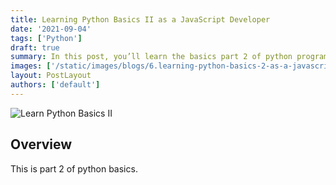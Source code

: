 ```yaml
---
title: Learning Python Basics II as a JavaScript Developer
date: '2021-09-04'
tags: ['Python']
draft: true
summary: In this post, you’ll learn the basics part 2 of python programming language from the viewpoint of JavaScript Developer.
images: ['/static/images/blogs/6.learning-python-basics-2-as-a-javascript-developer/image1.jpg']
layout: PostLayout
authors: ['default']
---
```


![Learn Python Basics II](/static/images/blogs/6.learning-python-basics-2-as-a-javascript-developer/image1.jpg)

<TOCInline toc={props.toc} toHeading={2} />

## Overview

This is part 2 of python basics.
